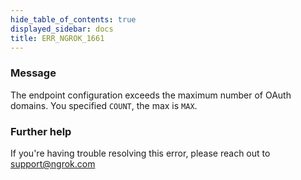 ```yaml
---
hide_table_of_contents: true
displayed_sidebar: docs
title: ERR_NGROK_1661
---
```


### Message

The endpoint configuration exceeds the maximum number of OAuth domains. You specified `COUNT`, the max is `MAX`.

<ErrorDetails />

### Further help

If you're having trouble resolving this error, please reach out to [support@ngrok.com](mailto:support@ngrok.com?subject=Help%20with%20ERR_NGROK_1661)
